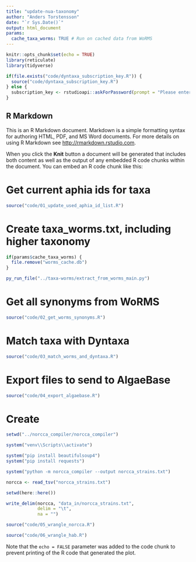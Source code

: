 ```yaml
---
title: "update-nua-taxonomy"
author: "Anders Torstensson"
date: "`r Sys.Date()`"
output: html_document
params: 
  cache_taxa_worms: TRUE # Run on cached data from WoRMS
---
```


```r
knitr::opts_chunk$set(echo = TRUE)
library(reticulate)
library(tidyverse)

if(file.exists("code/dyntaxa_subscription_key.R")) {
  source("code/dyntaxa_subscription_key.R")
} else {
  subscription_key <- rstudioapi::askForPassword(prompt = "Please enter your SLU Artdatabanken API key")
}
```

## R Markdown

This is an R Markdown document. Markdown is a simple formatting syntax for authoring HTML, PDF, and MS Word documents. For more details on using R Markdown see <http://rmarkdown.rstudio.com>.

When you click the **Knit** button a document will be generated that includes both content as well as the output of any embedded R code chunks within the document. You can embed an R code chunk like this:

# Get current aphia ids for taxa
```r
source("code/01_update_used_aphia_id_list.R")
```

# Create taxa_worms.txt, including higher taxonomy
```r
if(params$cache_taxa_worms) {
  file.remove("worms_cache.db")
}

py_run_file("../taxa-worms/extract_from_worms_main.py")
```

# Get all synonyms from WoRMS
```r
source("code/02_get_worms_synonyms.R")
```

# Match taxa with Dyntaxa
```r
source("code/03_match_worms_and_dyntaxa.R")
```

# Export files to send to AlgaeBase
```r
source("code/04_export_algaebase.R")
```

# Create 
```r
setwd("../norcca_compiler/norcca_compiler")

system("venv\\Scripts\\activate")

system("pip install beautifulsoup4")
system("pip install requests")

system("python -m norcca_compiler --output norcca_strains.txt")

norcca <- read_tsv("norcca_strains.txt")

setwd(here::here())

write_delim(norcca, "data_in/norcca_strains.txt", 
            delim = "\t",
            na = "")
```

```r
source("code/05_wrangle_norcca.R")
```

```r
source("code/06_wrangle_hab.R")
```


Note that the `echo = FALSE` parameter was added to the code chunk to prevent printing of the R code that generated the plot.

